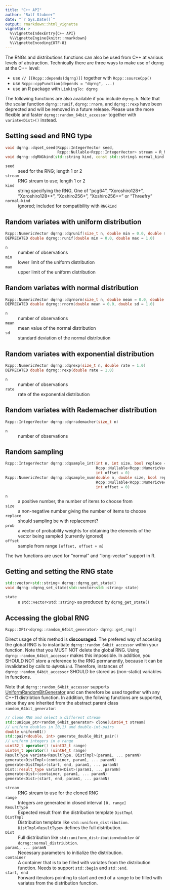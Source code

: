 ```yaml
---
title: "C++ API"
author: "Ralf Stubner"
date: "`r Sys.Date()`"
output: rmarkdown::html_vignette
vignette: >
  %\VignetteIndexEntry{C++ API}
  %\VignetteEngine{knitr::rmarkdown}
  %\VignetteEncoding{UTF-8}
---
```


The RNGs and distributions functions can also be used from C++ at various levels of abstraction.
Technically there are three ways to make use of dqrng at the C++ level:

* use `// [[Rcpp::depends(dqrng)]]` together with `Rcpp::sourceCpp()`
* use `Rcpp::cppFunction(depends = "dqrng", ...)`
* use an R package with `LinkingTo: dqrng`

The following functions are also available if you include `dqrng.h`. Note that the scalar function `dqrng::runif`, `dqrng::rnorm`, and `dqrng::rexp` have been deprected and will be removed in a future release. Please use the more flexible and faster `dqrng::random_64bit_accessor` together with `variate<Dist>()` instead.

## Setting seed and RNG type

```cpp
void dqrng::dqset_seed(Rcpp::IntegerVector seed, 
                       Rcpp::Nullable<Rcpp::IntegerVector> stream = R_NilValue)
void dqrng::dqRNGkind(std::string kind, const std::string& normal_kind = "ignored")
```

`seed`
:    seed for the RNG; length 1 or 2

`stream`
:    RNG stream to use; length 1 or 2

`kind`
:    string specifying the RNG, One of "pcg64", "Xoroshiro128+", "Xoroshiro128++", "Xoshiro256+", "Xoshiro256++" or "Threefry"

`normal-kind`
:    ignored; included for compatibility with `RNGkind`

## Random variates with uniform distribution

```cpp
Rcpp::NumericVector dqrng::dqrunif(size_t n, double min = 0.0, double max = 1.0)
DEPRECATED double dqrng::runif(double min = 0.0, double max = 1.0)
```
`n`	
:   number of observations

`min`
:   lower limit of the uniform distribution

`max`
:   upper limit of the uniform distribution

## Random variates with normal distribution

```cpp
Rcpp::NumericVector dqrng::dqrnorm(size_t n, double mean = 0.0, double sd = 1.0)
DEPRECATED double dqrng::rnorm(double mean = 0.0, double sd = 1.0)
```

`n`	
:   number of observations

`mean`
:   mean value of the normal distribution

`sd`
:   standard deviation of the normal distribution

## Random variates with exponential distribution

```cpp
Rcpp::NumericVector dqrng::dqrexp(size_t n, double rate = 1.0)
DEPRECATED double dqrng::rexp(double rate = 1.0)
```

`n`	
:   number of observations

`rate`
:   rate of the exponential distribution

## Random variates with Rademacher distribution

```cpp
Rcpp::IntegerVector dqrng::dqrrademacher(size_t n)
```

`n`	
:   number of observations

## Random sampling

```cpp
Rcpp::IntegerVector dqrng::dqsample_int(int n, int size, bool replace = false,
                                        Rcpp::Nullable<Rcpp::NumericVector> probs = R_NilValue,
                                        int offset = 0)
Rcpp::NumericVector dqrng::dqsample_num(double n, double size, bool replace = false,
                                        Rcpp::Nullable<Rcpp::NumericVector> probs = R_NilValue,
                                        int offset = 0)
```

`n`
:    a positive number, the number of items to choose from

`size`
:    a non-negative number giving the number of items to choose

`replace`
:    should sampling be with replacement?

`prob`
:    a vector of probability weights for obtaining the elements of the vector being sampled (currently ignored)

`offset`
:    sample from range `[offset, offset + m)`

The two functions are used for "normal" and "long-vector" support in R.

## Getting and setting the RNG state

```cpp
std::vector<std::string> dqrng::dqrng_get_state()
void dqrng::dqrng_set_state(std::vector<std::string> state)
```

`state`
:    a `std::vector<std::string>` as produced by `dqrng_get_state()`

## Accessing the global RNG

```cpp
Rcpp::XPtr<dqrng::random_64bit_generator> dqrng::get_rng()
```

Direct usage of this method is **discouraged**. The prefered way of accesing the global RNG is to instantiate `dqrng::random_64bit_accessor` within your function. Note that you MUST NOT delete the global RNG. Using `dqrng::random_64bit_accessor` makes this impossible. In addition, you SHOULD NOT store a reference to the RNG permanently, because it can be invalidated by calls to `dqRNGkind`. Therefore, instances of `dqrng::random_64bit_accessor` SHOULD be stored as (non-static) variables in functions.

Note that `dqrng::random_64bit_accessor` supports [UniformRandomBitGenerator](https://en.cppreference.com/w/cpp/named_req/UniformRandomBitGenerator) and can therefore be used together with any C++11 distribtion function. In addition, the follwing functions are supported, since they are inherited from the abstract parent class `random_64bit_generator`: 

```cpp
// clone RNG and select a different stream
std::unique_ptr<random_64bit_generator> clone(uint64_t stream)
// uniform doubles in [0,1) and double-int-pairs
double uniform01()
std::pair<double, int> generate_double_8bit_pair()
// uniform integers in a range 
uint32_t operator() (uint32_t range)
uint64_t operator() (uint64_t range)
ResultType variate<ResultType, DistTmpl>(param1, ... paramN)
generate<DistTmpl>(container, param1, ... paramN)
generate<DistTmpl>(start, end, param1, ... paramN)
Dist::result_type variate<Dist>(param1, ... paramN)
generate<Dist>(container, param1, ... paramN)
generate<Dist>(start, end, param1, ... paramN)
```

`stream`
:    RNG stream to use for the cloned RNG

`range`
:    Integers are generated in closed interval `[0, range]`

`ResultType`
:    Expected result from the distribution template `DistTmpl`

`DistTmpl`
:    Distribution template like `std::uniform_distribution`. `DistTmpl<ResultType>` defines the full distribution.

`Dist`
:    Full distribution like `std::uniform_distribution<double>` or `dqrng::normal_distriubtion`.

`param1, ... paramN`
:    Necessary parameters to initialize the distribution.

`container`
:    A container that is to be filled with variates from the distribution function. Needs to support `std::begin` and `std::end`.

`start, end`
:   Forward iterators pointing to start and end of a range to be filled with variates from the distribution function.